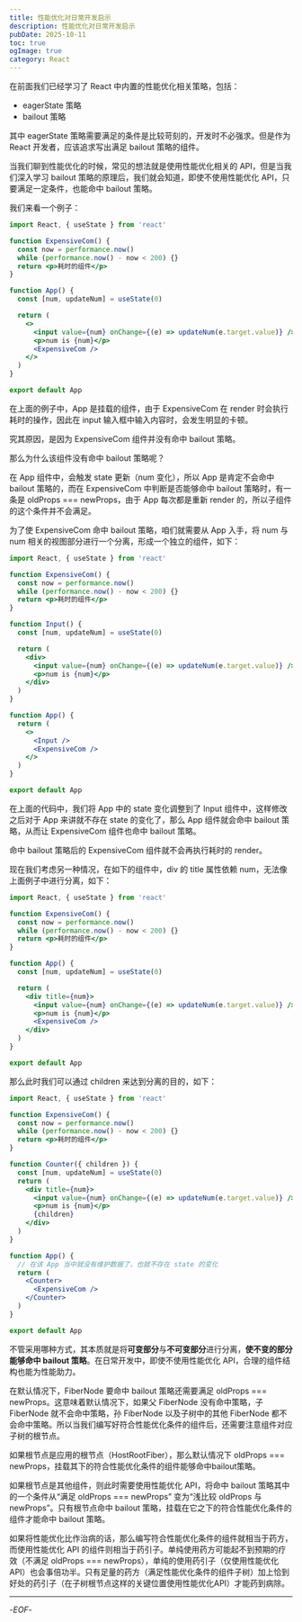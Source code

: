 ```yaml
---
title: 性能优化对日常开发启示
description: 性能优化对日常开发启示
pubDate: 2025-10-11
toc: true
ogImage: true
category: React
---
```


在前面我们已经学习了 React 中内置的性能优化相关策略，包括：

- eagerState 策略
- bailout 策略

其中 eagerState 策略需要满足的条件是比较苛刻的，开发时不必强求。但是作为 React 开发者，应该追求写出满足 bailout 策略的组件。

当我们聊到性能优化的时候，常见的想法就是使用性能优化相关的 API，但是当我们深入学习 bailout 策略的原理后，我们就会知道，即使不使用性能优化 API，只要满足一定条件，也能命中 bailout 策略。

我们来看一个例子：

```jsx
import React, { useState } from 'react'

function ExpensiveCom() {
  const now = performance.now()
  while (performance.now() - now < 200) {}
  return <p>耗时的组件</p>
}

function App() {
  const [num, updateNum] = useState(0)

  return (
    <>
      <input value={num} onChange={(e) => updateNum(e.target.value)} />
      <p>num is {num}</p>
      <ExpensiveCom />
    </>
  )
}

export default App
```

在上面的例子中，App 是挂载的组件，由于 ExpensiveCom 在 render 时会执行耗时的操作，因此在 input 输入框中输入内容时，会发生明显的卡顿。

究其原因，是因为 ExpensiveCom 组件并没有命中 bailout 策略。

那么为什么该组件没有命中 bailout 策略呢？

在 App 组件中，会触发 state 更新（num 变化），所以 App 是肯定不会命中 bailout 策略的，而在 ExpensiveCom 中判断是否能够命中 bailout 策略时，有一条是 oldProps === newProps，由于 App 每次都是重新 render 的，所以子组件的这个条件并不会满足。

为了使 ExpensiveCom 命中 bailout 策略，咱们就需要从 App 入手，将 num 与 num 相关的视图部分进行一个分离，形成一个独立的组件，如下：

```jsx
import React, { useState } from 'react'

function ExpensiveCom() {
  const now = performance.now()
  while (performance.now() - now < 200) {}
  return <p>耗时的组件</p>
}

function Input() {
  const [num, updateNum] = useState(0)

  return (
    <div>
      <input value={num} onChange={(e) => updateNum(e.target.value)} />
      <p>num is {num}</p>
    </div>
  )
}

function App() {
  return (
    <>
      <Input />
      <ExpensiveCom />
    </>
  )
}

export default App
```

在上面的代码中，我们将 App 中的 state 变化调整到了 Input 组件中，这样修改之后对于 App 来讲就不存在 state 的变化了，那么 App 组件就会命中 bailout 策略，从而让 ExpensiveCom 组件也命中 bailout 策略。

命中 bailout 策略后的 ExpensiveCom 组件就不会再执行耗时的 render。

现在我们考虑另一种情况，在如下的组件中，div 的 title 属性依赖 num，无法像上面例子中进行分离，如下：

```jsx
import React, { useState } from 'react'

function ExpensiveCom() {
  const now = performance.now()
  while (performance.now() - now < 200) {}
  return <p>耗时的组件</p>
}

function App() {
  const [num, updateNum] = useState(0)

  return (
    <div title={num}>
      <input value={num} onChange={(e) => updateNum(e.target.value)} />
      <p>num is {num}</p>
      <ExpensiveCom />
    </div>
  )
}

export default App
```

那么此时我们可以通过 children 来达到分离的目的，如下：

```jsx
import React, { useState } from 'react'

function ExpensiveCom() {
  const now = performance.now()
  while (performance.now() - now < 200) {}
  return <p>耗时的组件</p>
}

function Counter({ children }) {
  const [num, updateNum] = useState(0)
  return (
    <div title={num}>
      <input value={num} onChange={(e) => updateNum(e.target.value)} />
      <p>num is {num}</p>
      {children}
    </div>
  )
}

function App() {
  // 在该 App 当中就没有维护数据了，也就不存在 state 的变化
  return (
    <Counter>
      <ExpensiveCom />
    </Counter>
  )
}

export default App
```

不管采用哪种方式，其本质就是将**可变部分**与**不可变部分**进行分离，**使不变的部分能够命中 bailout 策略**。在日常开发中，即使不使用性能优化 API，合理的组件结构也能为性能助力。

在默认情况下，FiberNode 要命中 bailout 策略还需要满足 oldProps === newProps。这意味着默认情况下，如果父 FiberNode 没有命中策略，子 FiberNode 就不会命中策略，孙 FiberNode 以及子树中的其他 FiberNode 都不会命中策略。所以当我们编写好符合性能优化条件的组件后，还需要注意组件对应子树的根节点。

如果根节点是应用的根节点（HostRootFiber），那么默认情况下 oldProps === newProps，挂载其下的符合性能优化条件的组件能够命中bailout策略。

如果根节点是其他组件，则此时需要使用性能优化 API，将命中 bailout 策略其中的一个条件从“满足 oldProps === newProps” 变为“浅比较 oldProps 与 newProps”。只有根节点命中 bailout 策略，挂载在它之下的符合性能优化条件的组件才能命中 bailout 策略。

如果将性能优化比作治病的话，那么编写符合性能优化条件的组件就相当于药方，而使用性能优化 API 的组件则相当于药引子。单纯使用药方可能起不到预期的疗效（不满足 oldProps === newProps），单纯的使用药引子（仅使用性能优化 API）也会事倍功半。只有足量的药方（满足性能优化条件的组件子树）加上恰到好处的药引子（在子树根节点这样的关键位置使用性能优化API）才能药到病除。

---

-_EOF_-
